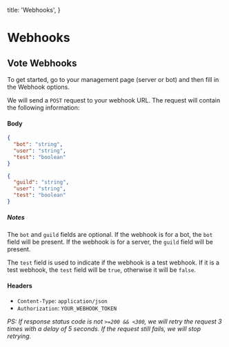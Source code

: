   title: 'Webhooks',
}

# Webhooks

## Vote Webhooks

To get started, go to your management page (server or bot) and then fill in the Webhook options.

We will send a `POST` request to your webhook URL. The request will contain the following information:

#### Body

```json
{
  "bot": "string",
  "user": "string",
  "test": "boolean"
}
```

```json
{
  "guild": "string",
  "user": "string",
  "test": "boolean"
}
```
##### Notes
The `bot` and `guild` fields are optional. If the webhook is for a bot, the `bot` field will be present. If the webhook is for a server, the `guild` field will be present.

The `test` field is used to indicate if the webhook is a test webhook. If it is a test webhook, the `test` field will be `true`, otherwise it will be `false`.

#### Headers

- `Content-Type`: `application/json`
- `Authorization`: `YOUR_WEBHOOK_TOKEN`

*PS: If response status code is not `>=200 && <300`, we will retry the request 3 times with a delay of 5 seconds. If the request still fails, we will stop retrying.*